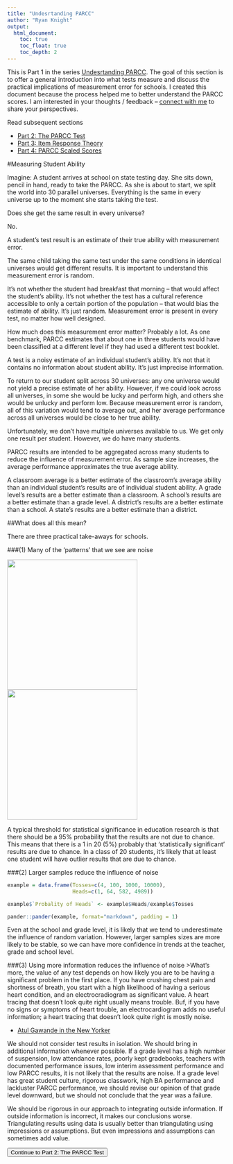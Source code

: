```yaml
---
title: "Undesrtanding PARCC"
author: "Ryan Knight"
output: 
  html_document:
    toc: true
    toc_float: true
    toc_depth: 2
---
```


This is Part 1 in the series [Undesrtanding PARCC](parcc.html). The goal of this section is to offer a general introduction into what tests measure and discuss the practical implications of measurement error for schools. I created this document because the process helped me to better understand the PARCC scores. I am interested in your thoughts / feedback -- [connect with me](index.html) to share your perspectives. 

Read subsequent sections

- [Part 2: The PARCC Test](parcc_test.html)
- [Part 3: Item Response Theory](parcc_irt.html)
- [Part 4: PARCC Scaled Scores](parcc_scaledscore.html)

#Measuring Student Ability

Imagine: A student arrives at school on state testing day. She sits down, pencil in hand, ready to take the PARCC. As she is about to start, we split the world into 30 parallel universes. Everything is the same in every universe up to the moment she starts taking the test.

Does she get the same result in every universe?

No.

A student’s test result is an estimate of their true ability with measurement error.

The same child taking the same test under the same conditions in identical universes would get different results. It is important to understand this measurement error is random.

It’s not whether the student had breakfast that morning -- that would affect the student’s ability. It’s not whether the test has a cultural reference accessible to only a certain portion of the population -- that would bias the estimate of ability. It’s just random. Measurement error is present in every test, no matter how well designed. 

How much does this measurement error matter? Probably a lot. As one benchmark, PARCC estimates that about one in three students would have been classified at a different level if they had used a different test booklet.

A test is a noisy estimate of an individual student’s ability. It’s not that it contains no information about student ability.  It’s just imprecise information. 

To return to our student split across 30 universes: any one universe would not yield a precise estimate of her ability. However, if we could look across all universes, in some she would be lucky and perform high, and others she would be unlucky and perform low. Because measurement error is random, all of this variation would tend to average out, and her average performance across all universes would be close to her true ability.

Unfortunately, we don’t have multiple universes available to us. We get only one result per student. However, we do have many students. 

PARCC results are intended to be aggregated across many students to reduce the influence of measurement error. As sample size increases, the average performance approximates the true average ability. 

A classroom average is a better estimate of the classroom’s average ability than an individual student’s results are of individual student ability. A grade level’s results are  a better estimate than a classroom. A school’s results are a better estimate than a grade level. A district’s results are a better estimate than a school. A state’s results are a better estimate than a district.

##What does all this mean?

There are three practical take-aways for schools.

###(1) Many of the ‘patterns’ that we see are noise

![](images/parcc/constellations.png){ width=300px } ![](images/parcc/polls.png){ width=300px }

A typical threshold for statistical significance in education research is that there should be a 95% probability that the results are not due to chance. This means that there is a 1 in 20 (5%) probably that ‘statistically significant’ results are due to chance. In a class of 20 students, it’s likely that at least one student will have outlier results that are due to chance.

###(2) Larger samples reduce the influence of noise

```r

example = data.frame(Tosses=c(4, 100, 1000, 10000),
                     Heads=c(1, 64, 582, 4989))

example$`Probality of Heads` <- example$Heads/example$Tosses

pander::pander(example, format="markdown", padding = 1)
```

Even at the school and grade level, it is likely that we tend to underestimate the influence of random variation. However, larger samples sizes are more likely to be stable, so we can have more confidence in trends at the teacher, grade and school level.

###(3) Using more information reduces the influence of noise
>What's more, the value of any test depends on how likely you are to be having a significant problem in the first place. If you have crushing chest pain and shortness of breath, you start with a high likelihood of having a serious heart condition, and an electrocradiogram as significant value. A heart tracing that doesn’t look quite right usually means trouble. Buf, if you have no signs or symptoms of heart trouble, an electrocardiogram adds no useful information; a heart tracing that doesn’t look quite right is mostly noise.

- [Atul Gawande in the New Yorker](http://www.newyorker.com/magazine/2015/05/11/overkill-atul-gawande)

We should not consider test results in isolation. We should bring in additional information whenever possible. If a grade level has a high number of suspension, low attendance rates, poorly kept gradebooks, teachers with documented performance issues, low interim assessment performance and low PARCC results, it is not likely that the results are noise. If a grade level has great student culture, rigorous classwork, high BA performance and lackluster PARCC performance, we should revise our opinion of that grade level downward, but we should not conclude that the year was a failure.

We should be rigorous in our approach to integrating outside information. If outside information is incorrect, it makes our conclusions worse. Triangulating results using data is usually better than triangulating using impressions or assumptions. But even impressions and assumptions can sometimes add value.

<a href="parcc_test.html"><button type="button" class="btn btn-primary">Continue to Part 2: The PARCC Test</button></a>
